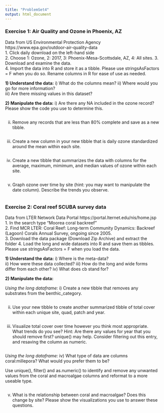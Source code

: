 ```yaml
---
title: "ProblemSet4"
output: html_document
---
```

### Exercise 1: Air Quality and Ozone in Phoenix, AZ  
Data from US Environmental Protection Agency https://www.epa.gov/outdoor-air-quality-data  
1. Click daily download on the left-hand side  
2. Choose 1: Ozone, 2: 2017, 3: Phoenix-Mesa-Scottsdale, AZ, 4: All sites.
3. Download and examine the data.  
4. Import the data into R and store it as a tibble.  Please use stringsAsFactors = F when you do so. Rename columns in R for ease of use as needed.

**1) Understand the data:**
i) What do the columns mean?
ii) Where would you go for more information?  
iii) Are there missing values in this dataset? 

**2) Manipulate the data:**
i) Are there any NA included in the ozone record? Please show the code you use to determine this.
```r

```

ii) Remove any records that are less than 80% complete and save as a new tibble.
```r

```

iii) Create a new column in your new tibble that is daily ozone standardized around the mean within each site.
```r

```

iv) Create a new tibble that summarizes the data with columns for the average, maximum, mimimum, and median values of ozone within each site.
```r

```

v) Graph ozone over time by site (hint: you may want to manipulate the date column). Describe the trends you observe.
```r

```



### Exercise 2: Coral reef SCUBA survey data  
Data from LTER Network Data Portal  https://portal.lternet.edu/nis/home.jsp  
1. In the search type “Moorea coral backreef”  
2. Find MCR LTER: Coral Reef: Long-term Community Dynamics: Backreef (Lagoon) Corals Annual Survey,  ongoing since 2005.  
3. Download the data package (Download Zip Archive) and extract the folder
4. Load the long and wide datasets into R and save them as tibbles. Please use stringsAsFactors = F when you load the data.

**1) Understand the data:**
i) Where is the meta-data?  
ii) How were these data collected?
iii) How do the long and wide forms differ from each other?
iv) What does cb stand for? 


**2) Manipulate the data:**

*Using the long dataframe:*
i) Create a new tibble that removes any substrates from the benthic_category.
```r

```

ii) Use your new tibble to create another summarized tibble of total cover within each unique site, quad, patch and year. 
```r

```


iii) Visualize total cover over time however you think most appropriate. What trends do you see? 
Hint: Are there any values for year that you should remove first? unique() may help. Consider filtering out this entry, and resaving the column as numeric. 
```r

```

*Using the long dataframe:*
iv) What type of data are columns coral:millepora? What would you prefer them to be? 

Use unique(), filter() and as.numeric() to identify and remove any unwanted values from the coral and macroalgae columns and reformat to a more useable type.
```r

```


v) What is the relationship between coral and macroalgae? Does this change by site? Please show the visualizations you use to answer these questions.

```r

```
